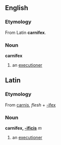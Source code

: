 ==English==
===Etymology===
From Latin '''carnifex'''.
===Noun===
'''carnifex'''

#an [[executioner]]
==Latin==
===Etymology===
From [[carnis]], ''flesh'' + [[-ifex]]
===Noun===
'''carnifex, [[Wiktionary Appendix:Latin third declension|-ificis]]''' ''m''

#an [[executioner]]
